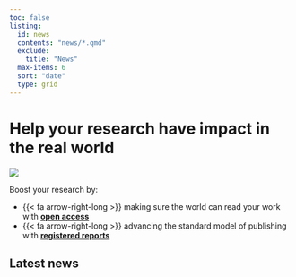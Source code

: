 ```yaml
---
toc: false
listing:
  id: news
  contents: "news/*.qmd"
  exclude: 
    title: "News"
  max-items: 6
  sort: "date"
  type: grid
---
```


:::: {.super-size}

# Help your **research** have **impact** in the real&nbsp;world {.super-size}

![](logo.png)

::: {.home-page-feature}

Boost your research by:

<!--
* {{< fa arrow-right-long >}} documenting your work with [**open methods**](how-to/open-methods.html)
* {{< fa arrow-right-long >}} helping others build on your work with [**open materials**](how-to/open-materials.html)
* {{< fa arrow-right-long >}} establishing partnerships for interdisciplinary open research [**open materials**](how-to/open-partnership.html)
-->

* {{< fa arrow-right-long >}} making sure the world can read your work with [**open access**](how-to/open-access.html)
* {{< fa arrow-right-long >}} advancing the standard model of publishing with [**registered reports**](how-to/registered%20reports.html)

:::


::::



## Latest news {.home-page-news}

::: {#news}

:::
